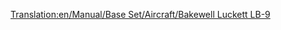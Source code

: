 [[Translation:en/Manual/Base Set/Aircraft/Bakewell Luckett LB-9]]

{{fr/Manual/Base Set/Aircraft/Avion|Nom=Bakewell Luckett LB-9
|Coût=34 863 (69 726)
|Vitesse=947 km/h (592 MPH)
|Entretien=4 218 (8 436)
|Conception=1964
|Vie=26
|Capacité=100 passagers & 15 sacs de courrier
|Description=Un avion à réaction standard. Cet avion rapide fonctionnera sur les petits aéroports et ceux de navette.
|Réalité=[https://www.wikipedia.org/wiki/fr:McDonnell Douglas DC-9 McDonnell Douglas DC-9]
}}